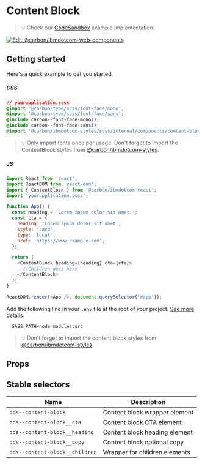 
# Content Block

> 💡 Check our
> [CodeSandbox](https://githubbox.com/carbon-design-system/carbon-for-ibm-dotcom/tree/main/packages/react/examples/codesandbox/components/ContentBlock)
> example implementation.

[![Edit @carbon/ibmdotcom-web-components](https://codesandbox.io/static/img/play-codesandbox.svg)](https://githubbox.com/carbon-design-system/carbon-for-ibm-dotcom/tree/main/packages/react/examples/codesandbox/components/ContentBlock)

## Getting started

Here's a quick example to get you started.

##### CSS

```css
// yourapplication.scss
@import '@carbon/type/scss/font-face/mono';
@import '@carbon/type/scss/font-face/sans';
@include carbon--font-face-mono();
@include carbon--font-face-sans();
@import '@carbon/ibmdotcom-styles/scss/internal/components/content-block';
```

> 💡 Only import fonts once per usage. Don't forget to import the ContentBlock
> styles from
> [@carbon/ibmdotcom-styles](https://github.com/carbon-design-system/carbon-for-ibm-dotcom/blob/main/packages/styles).

##### JS

```javascript
import React from 'react';
import ReactDOM from 'react-dom';
import { ContentBlock } from '@carbon/ibmdotcom-react';
import 'yourapplication.scss';

function App() {
  const heading = 'Lorem ipsum dolor sit amet.';
  const cta = {
    heading: 'Lorem ipsum dolor sit amet',
    style: 'card',
    type: 'local',
    href: 'https://www.example.com',
  };

  return (
    <ContentBlock heading={heading} cta={cta}>
      //Children goes here
    </ContentBlock>
  );
}

ReactDOM.render(<App />, document.querySelector('#app'));
```

Add the following line in your `.env` file at the root of your project.
[See more details](https://github.com/carbon-design-system/carbon-for-ibm-dotcom/tree/main/packages/styles#usage).

```
  SASS_PATH=node_modules:src
```

> 💡 Don't forget to import the content block styles from
> [@carbon/ibmdotcom-styles](https://github.com/carbon-design-system/carbon-for-ibm-dotcom/blob/main/packages/styles).

## Props

<Props of={ContentBlock} />

## Stable selectors

| Name                             | Description                      |
| -------------------------------- | -------------------------------  |
| `dds--content-block`             | Content block wrapper element    |
| `dds--content-block__cta`        | Content block CTA element        |
| `dds--content-block__heading`    | Content block heading element    |
| `dds--content-block__copy`       | Content block optional copy      |
| `dds--content-block__children`   | Wrapper for children elements    |

<Description markdown={contributing} />
